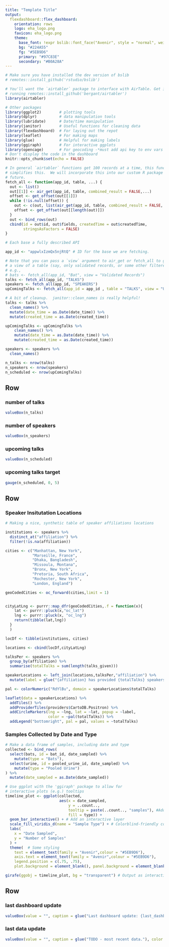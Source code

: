 ```yaml
---
title: "Template Title"
output: 
  flexdashboard::flex_dashboard:
    orientation: rows
    logo: eha_logo.png
    favicon: eha_logo.png
    theme:
      base_font: !expr bslib::font_face("Avenir", style = "normal", weight = "500",  src = "url(https://webfonts.brand.ucsb.edu/Avenir/AvenirLTW04-85Heavy.woff2) format(\"woff2\")")
      bg: "#224A55"
      fg: "#5EB9D6"
      primary: "#97C83E"
      secondary: "#B0A28A"
---
```


<!--
In between these markers we can place comments.

We are using the `flexdashboard` package here to lay out the report. More info
on this can be found at https://rmarkdown.rstudio.com/flexdashboard/

-->

```r
# Make sure you have installed the dev version of bslib
# remotes::install_github('rstudio/bslib')

# You'll want the `airtabler` package to interface with AirTable. Get it by
# running remotes::install_github('bergant/airtabler')
library(airtabler) 

# Other packages
library(ggplot2)        # plotting tools
library(dplyr)          # data manipulation tools
library(lubridate)      # Date/time manipulation
library(janitor)        # Useful functions for cleaning data
library(flexdashboard)  # For laying out the repot
library(leaflet)        # For making maps
library(glue)           # Helpful for making labels
library(ggiraph)        # For interactive ggplots
library(opencage)       # For geocoding -*must add api key to env vars
# Don't display the code in the dashboard
knitr::opts_chunk$set(echo = FALSE)
```



```r

# In general `airtabler` functions get 100 records at a time, this function
# simplifies this.  We will incorporate this into our custom R package in the
# future.
fetch_all <- function(app_id, table, ...) {
  out <- list()
  out[[1]] <- air_get(app_id, table, combined_result = FALSE,...)
  offset <- get_offset(out[[1]])
  while (!is.null(offset)) {
    out <- c(out, list(air_get(app_id, table, combined_result = FALSE, offset = offset, ...)))
    offset <- get_offset(out[[length(out)]])
  }
  out <- bind_rows(out)
  cbind(id = out$id, out$fields, createdTime = out$createdTime, 
        stringsAsFactors = FALSE)
}
```


```r

# Each base a fully described API 

app_id <- "appwlxIzmQx5njRtQ" # ID for the base we are fetching. 

# Note that you can pass a `view` argument to air_get or fetch_all to get only
# a view of a table (say, only validated records, or some other filtered view),
# e.g.,
# bats <- fetch_all(app_id, "Bat", view = "Validated Records")
talks <- fetch_all(app_id, "TALKS")
speakers <- fetch_all(app_id, "SPEAKERS")
upComingTalks <- fetch_all(app_id = app_id , table = "TALKS", view = "Upcoming EHA Talks")


```

```r
# A bit of cleanup.  janitor::clean_names is really helpful!
talks <- talks %>% 
  clean_names() %>% 
  mutate(date_time = as.Date(date_time)) %>% 
  mutate(created_time = as.Date(created_time))

upComingTalks <- upComingTalks %>% 
    clean_names() %>% 
    mutate(date_time = as.Date(date_time)) %>% 
    mutate(created_time = as.Date(created_time))

speakers <- speakers %>% 
  clean_names()
```


```r
n_talks <- nrow(talks)
n_speakers <- nrow(speakers)
n_scheduled <- nrow(upComingTalks)
```

## Row


### number of talks

```r
valueBox(n_talks)
```

### number of speakers

```r
valueBox(n_speakers)
```

### upcoming talks

```r
valueBox(n_scheduled)
```

### upcoming talks target

```r
gauge(n_scheduled, 0, 5)
```

## Row

### Speaker Insitutation Locations

```r
# Making a nice, synthetic table of speaker affiliations locations

institutions <- speakers %>% 
  distinct_at("affiliation") %>% 
  filter(!is.na(affiliation))

cities <- c("Manhattan, New York",
            "Marseille, France",
            "Dhaka, Bangladesh",
            "Missoula, Montana",
            "Bronx, New York",
            "Pretoria, South Africa",
            "Rochester, New York",
            "London, England")

geoCodedCities <- oc_forward(cities,limit = 1)


cityLatLng <- purrr::map_dfr(geoCodedCities,.f = function(x){
    lat <- purrr::pluck(x,"oc_lat")
    lng <- purrr::pluck(x, "oc_lng")
    return(tibble(lat,lng))
  }
  )

locDf <- tibble(institutions, cities)

locations <- cbind(locDf,cityLatLng)

talksPer <- speakers %>% 
  group_by(affiliation) %>% 
  summarise(totalTalks = sum(length(talks_given)))

speakerLocations <- left_join(locations,talksPer,"affiliation") %>% 
  mutate(label = glue("{affiliation} has provided {totalTalks} speakers to EHA meetings"))


```

```r

pal <- colorNumeric("RdYlBu", domain = speakerLocations$totalTalks)

leaflet(data = speakerLocations) %>% 
  addTiles() %>% 
  addProviderTiles(providers$CartoDB.Positron) %>% 
  addCircleMarkers(lng = ~lng, lat = ~lat, popup = ~label, 
                   color = ~pal(totalTalks)) %>% 
  addLegend("bottomright", pal = pal, values = ~totalTalks)
```

### Samples Collected by Date and Type

```r
# Make a data frame of samples, including date and type
collected <- bind_rows(
  select(bats, id = bat_id, date_sampled) %>% 
    mutate(type = "Bats"),
  select(urine, id = pooled_urine_id, date_sampled) %>% 
    mutate(type = "Pooled Urine")
) %>% 
  mutate(date_sampled = as.Date(date_sampled))

# Use ggplot with the 'ggiraph' package to allow for 
# interactive plots (e.g.) tooltips
timeline_plot <- ggplot(collected, 
                        aes(x = date_sampled, 
                            y = ..count.., 
                            tooltip = paste(..count.., "samples"), #Add a tooltip 
                            fill = type)) +
  geom_bar_interactive() + # Add an interactive layer
  scale_fill_viridis_d(name = "Sample Type") + # Colorblind-friendly colors
  labs(
    x = "Date Sampled",
    y = "Number of Samples"
  ) +
  theme(  # Some styling
    text = element_text(family = "Avenir",colour = "#5EB9D6"),
    axis.text = element_text(family = "Avenir",colour = "#5EB9D6"),
    legend.position = c(.75, .75),
    plot.background = element_blank(), panel.background = element_blank())

girafe(ggobj = timeline_plot, bg = "transparent") # Output as interactive
```

## Row {data-height=30}


### last dashboard update

```r
valueBox(value = "", caption = glue("Last dashboard update: {last_dashboard_update}"))
```

### last data update

```r
valueBox(value = "", caption = glue("TODO - most recent data."), color = "orange")
```


